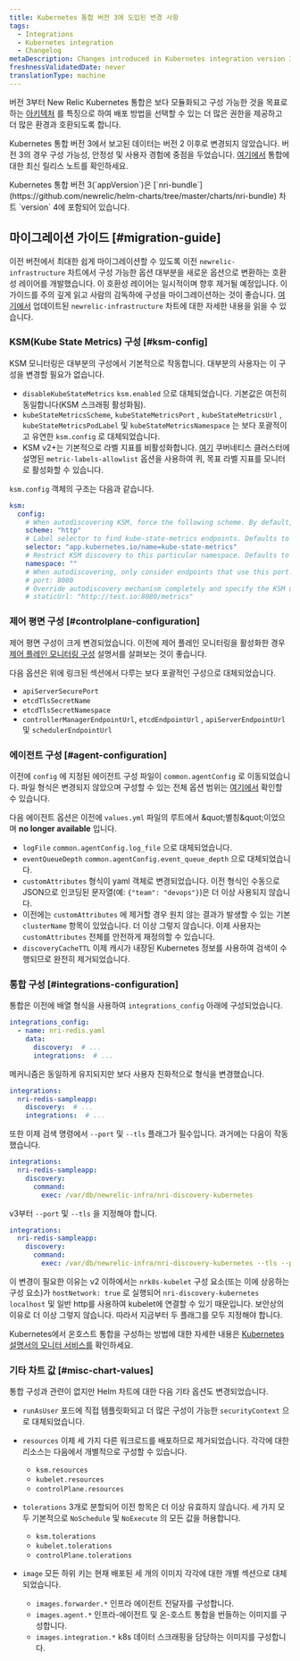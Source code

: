 ```yaml
---
title: Kubernetes 통합 버전 3에 도입된 변경 사항
tags:
  - Integrations
  - Kubernetes integration
  - Changelog
metaDescription: Changes introduced in Kubernetes integration version 3
freshnessValidatedDate: never
translationType: machine
---
```


버전 3부터 New Relic Kubernetes 통합은 보다 모듈화되고 구성 가능한 것을 목표로 하는 [아키텍처](/docs/kubernetes-pixie/kubernetes-integration/get-started/kubernetes-components/#architecture) 를 특징으로 하여 배포 방법을 선택할 수 있는 더 많은 권한을 제공하고 더 많은 환경과 호환되도록 합니다.

Kubernetes 통합 버전 3에서 보고된 데이터는 버전 2 이후로 변경되지 않았습니다. 버전 3의 경우 구성 가능성, 안정성 및 사용자 경험에 중점을 두었습니다. [여기에서](/docs/release-notes/infrastructure-release-notes/kubernetes-integration-release-notes/) 통합에 대한 최신 릴리스 노트를 확인하세요.

<Callout variant="important">
  Kubernetes 통합 버전 3(`appVersion`)은 [`nri-bundle`](https://github.com/newrelic/helm-charts/tree/master/charts/nri-bundle) 차트 `version` 4에 포함되어 있습니다.
</Callout>

## 마이그레이션 가이드 [#migration-guide]

이전 버전에서 최대한 쉽게 마이그레이션할 수 있도록 이전 `newrelic-infrastructure` 차트에서 구성 가능한 옵션 대부분을 새로운 옵션으로 변환하는 호환성 레이어를 개발했습니다. 이 호환성 레이어는 일시적이며 향후 제거될 예정입니다. 이 가이드를 주의 깊게 읽고 사람의 감독하에 구성을 마이그레이션하는 것이 좋습니다. [여기에서](https://github.com/newrelic/nri-kubernetes/tree/main/charts/newrelic-infrastructure#newrelic-infrastructure) 업데이트된 `newrelic-infrastructure` 차트에 대한 자세한 내용을 읽을 수 있습니다.

### KSM(Kube State Metrics) 구성 [#ksm-config]

<Callout variant="tip">
  KSM 모니터링은 대부분의 구성에서 기본적으로 작동합니다. 대부분의 사용자는 이 구성을 변경할 필요가 없습니다.
</Callout>

* `disableKubeStateMetrics` `ksm.enabled` 으로 대체되었습니다. 기본값은 여전히 동일합니다(KSM 스크래핑 활성화됨).
* `kubeStateMetricsScheme`, `kubeStateMetricsPort` , `kubeStateMetricsUrl` , `kubeStateMetricsPodLabel` 및 `kubeStateMetricsNamespace` 는 보다 포괄적이고 유연한 `ksm.config` 로 대체되었습니다.
* KSM v2+는 기본적으로 라벨 지표를 비활성화합니다. [여기](https://github.com/kubernetes/kube-state-metrics/blob/main/docs/developer/cli-arguments.md) 쿠버네티스 클러스터에 설명된 `metric-labels-allowlist` 옵션을 사용하여 퀴, 목표 라벨 지표를 모니터로 활성화할 수 있습니다.

`ksm.config` 객체의 구조는 다음과 같습니다.

```yaml
ksm:
  config:
    # When autodiscovering KSM, force the following scheme. By default, `http` is used.
    scheme: "http"
    # Label selector to find kube-state-metrics endpoints. Defaults to `app.kubernetes.io/name=kube-state-metrics`.
    selector: "app.kubernetes.io/name=kube-state-metrics"
    # Restrict KSM discovery to this particular namespace. Defaults to all namespaces.
    namespace: ""
    # When autodiscovering, only consider endpoints that use this port. By default, all ports from the discovered `endpoint` are probed.
    # port: 8080
    # Override autodiscovery mechanism completely and specify the KSM url directly instead
    # staticUrl: "http://test.io:8080/metrics"
```

### 제어 평면 구성 [#controlplane-configuration]

제어 평면 구성이 크게 변경되었습니다. 이전에 제어 플레인 모니터링을 활성화한 경우 [제어 플레인 모니터링 구성](/docs/kubernetes-pixie/kubernetes-integration/advanced-configuration/configure-control-plane-monitoring) 설명서를 살펴보는 것이 좋습니다.

다음 옵션은 위에 링크된 섹션에서 다루는 보다 포괄적인 구성으로 대체되었습니다.

* `apiServerSecurePort`
* `etcdTlsSecretName`
* `etcdTlsSecretNamespace`
* `controllerManagerEndpointUrl`, `etcdEndpointUrl` , `apiServerEndpointUrl` 및 `schedulerEndpointUrl`

### 에이전트 구성 [#agent-configuration]

이전에 `config` 에 지정된 에이전트 구성 파일이 `common.agentConfig` 로 이동되었습니다. 파일 형식은 변경되지 않았으며 구성할 수 있는 전체 옵션 범위는 [여기에서](/docs/infrastructure/install-infrastructure-agent/configuration/infrastructure-agent-configuration-settings/) 확인할 수 있습니다.

다음 에이전트 옵션은 이전에 `values.yml` 파일의 루트에서 &amp;quot;별칭&amp;quot;이었으며 <DNT>**no longer available**</DNT> 입니다.

* `logFile` `common.agentConfig.log_file` 으로 대체되었습니다.
* `eventQueueDepth` `common.agentConfig.event_queue_depth` 으로 대체되었습니다.
* `customAttributes` 형식이 yaml 객체로 변경되었습니다. 이전 형식인 수동으로 JSON으로 인코딩된 문자열(예: `{"team": "devops"}`)은 더 이상 사용되지 않습니다.
* 이전에는 `customAttributes` 에 제거할 경우 원치 않는 결과가 발생할 수 있는 기본 `clusterName` 항목이 있었습니다. 더 이상 그렇지 않습니다. 이제 사용자는 `customAttributes` 전체를 안전하게 재정의할 수 있습니다.
* `discoveryCacheTTL` 이제 캐시가 내장된 Kubernetes 정보를 사용하여 검색이 수행되므로 완전히 제거되었습니다.

### 통합 구성 [#integrations-configuration]

통합은 이전에 배열 형식을 사용하여 `integrations_config` 아래에 구성되었습니다.

```yaml
integrations_config:
  - name: nri-redis.yaml
    data:
      discovery:  # ...
      integrations:  # ...
```

메커니즘은 동일하게 유지되지만 보다 사용자 친화적으로 형식을 변경했습니다.

```yaml
integrations:
  nri-redis-sampleapp:
    discovery:  # ...
    integrations:  # ...
```

또한 이제 검색 명령에서 `--port` 및 `--tls` 플래그가 필수입니다. 과거에는 다음이 작동했습니다.

```yaml
integrations:
  nri-redis-sampleapp:
    discovery:
      command:
        exec: /var/db/newrelic-infra/nri-discovery-kubernetes
```

v3부터 `--port` 및 `--tls` 을 지정해야 합니다.

```yaml
integrations:
  nri-redis-sampleapp:
    discovery:
      command:
        exec: /var/db/newrelic-infra/nri-discovery-kubernetes --tls --port 10250
```

이 변경이 필요한 이유는 v2 이하에서는 `nrk8s-kubelet` 구성 요소(또는 이에 상응하는 구성 요소)가 `hostNetwork: true` 로 실행되어 `nri-discovery-kubernetes` `localhost` 및 일반 http를 사용하여 kubelet에 연결할 수 있기 때문입니다. 보안상의 이유로 더 이상 그렇지 않습니다. 따라서 지금부터 두 플래그를 모두 지정해야 합니다.

Kubernetes에서 온호스트 통합을 구성하는 방법에 대한 자세한 내용은 [Kubernetes 설명서의 모니터 서비스를](/docs/kubernetes-pixie/kubernetes-integration/link-apps-services/monitor-services-running-kubernetes) 확인하세요.

### 기타 차트 값 [#misc-chart-values]

통합 구성과 관련이 없지만 Helm 차트에 대한 다음 기타 옵션도 변경되었습니다.

* `runAsUser` 포드에 직접 템플릿화되고 더 많은 구성이 가능한 `securityContext` 으로 대체되었습니다.

* `resources` 이제 세 가지 다른 워크로드를 배포하므로 제거되었습니다. 각각에 대한 리소스는 다음에서 개별적으로 구성할 수 있습니다.

  * `ksm.resources`
  * `kubelet.resources`
  * `controlPlane.resources`

* `tolerations` 3개로 분할되어 이전 항목은 더 이상 유효하지 않습니다. 세 가지 모두 기본적으로 `NoSchedule` 및 `NoExecute` 의 모든 값을 허용합니다.

  * `ksm.tolerations`
  * `kubelet.tolerations`
  * `controlPlane.tolerations`

* `image` 모든 하위 키는 현재 배포된 세 개의 이미지 각각에 대한 개별 섹션으로 대체되었습니다.

  * `images.forwarder.*` 인프라 에이전트 전달자를 구성합니다.
  * `images.agent.*` 인프라-에이전트 및 온-호스트 통합을 번들하는 이미지를 구성합니다.
  * `images.integration.*` k8s 데이터 스크래핑을 담당하는 이미지를 구성합니다.
